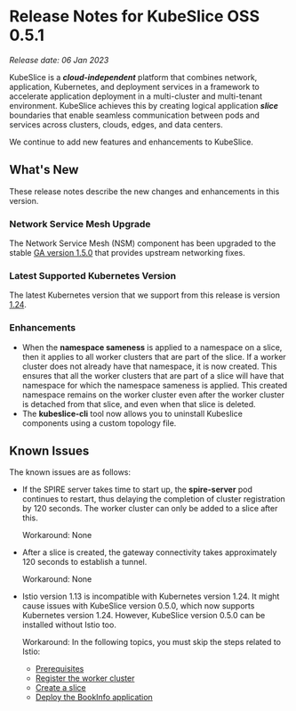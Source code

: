 # Release Notes for KubeSlice OSS 0.5.1

*Release date: 06 Jan 2023*

KubeSlice is a ***cloud-independent*** platform that combines network, application, Kubernetes, and deployment services 
in a framework to accelerate application deployment in a multi-cluster and multi-tenant environment. KubeSlice achieves this 
by creating logical application ***slice*** boundaries that enable seamless communication between pods and services across 
clusters, clouds, edges, and data centers.

We continue to add new features and enhancements to KubeSlice. 

## What's New
These release notes describe the new changes and enhancements in this version.

### Network Service Mesh Upgrade 
The Network Service Mesh (NSM) component has been upgraded to the stable 
[GA version 1.5.0](https://networkservicemesh.io/docs/releases/v1.5.0/) that provides upstream networking fixes. 

### Latest Supported Kubernetes Version 
The latest Kubernetes version that we support from this release is version [1.24](https://v1-24.docs.kubernetes.io/). 

### Enhancements 
* When the **namespace sameness** is applied to a namespace on a slice, then it applies to all worker 
  clusters that are part of the slice. If a worker cluster does not already have that namespace, it is now created. This 
  ensures that all the worker clusters that are part of a slice will have that 
  namespace for which the namespace sameness is applied. This created namespace remains on the worker 
  cluster even after the worker cluster is detached from that slice, and even when that slice is deleted.
* The **kubeslice-cli** tool now allows you to uninstall Kubeslice components using a custom topology file.

## Known Issues
The known issues are as follows:

- If the SPIRE server takes time to start up, the **spire-server** pod continues to restart, thus delaying the completion 
of cluster registration by 120 seconds. The worker cluster can only be added to a slice after this.
  
  Workaround: None

- After a slice is created, the gateway connectivity takes approximately 120 seconds to establish a tunnel.
 
  Workaround: None

- Istio version 1.13 is incompatible with Kubernetes version 1.24. It might cause issues with KubeSlice version 0.5.0, which 
  now supports Kubernetes version 1.24. However, KubeSlice version 0.5.0 can be installed without Istio too.
  
  Workaround: In the following topics, you must skip the steps related to Istio:

  * [Prerequisites](/versioned_docs/version-0.4.0/getting-started-with-cloud-clusters/prerequisites/prerequisites.mdx)
  * [Register the worker cluster](/versioned_docs/version-0.4.0/getting-started-with-cloud-clusters/installing-kubeslice/registering-the-worker-cluster.mdx)
  * [Create a slice](/versioned_docs/version-0.4.0/getting-started-with-cloud-clusters/installing-kubeslice/creating-a-slice.mdx)
  * [Deploy the BookInfo application](/versioned_docs/version-0.4.0/tutorials/deploying-the-bookinfo-application.mdx)